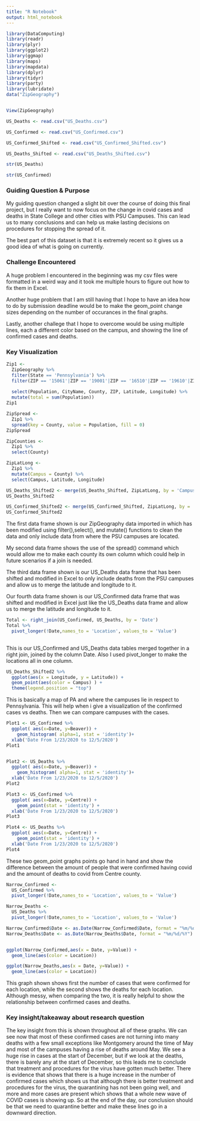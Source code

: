 ```yaml
---
title: "R Notebook"
output: html_notebook
---
```


```r
library(DataComputing)
library(readr)
library(plyr)
library(ggplot2)
library(ggmap)
library(maps)
library(mapdata)
library(dplyr)
library(tidyr)
library(party)
library(lubridate)
data("ZipGeography")


View(ZipGeography)

US_Deaths <- read.csv("US_Deaths.csv")

US_Confirmed <- read.csv("US_Confirmed.csv")

US_Confirmed_Shifted <- read.csv("US_Confirmed_Shifted.csv")

US_Deaths_Shifted <- read.csv("US_Deaths_Shifted.csv")

str(US_Deaths)

str(US_Confirmed)


```

### Guiding Question & Purpose
My guiding question changed a slight bit over the course of doing this final project, but I really want to now focus on the change in covid cases and deaths in State College and other cities with PSU Campuses. This can lead us to many conclusions and can help us make lasting decisions on procedures for stopping the spread of it.

The best part of this dataset is that it is extremely recent so it gives us a good idea of what is going on currently.

### Challenge Encountered
A huge problem I encountered in the beginning was my csv files were formatted in a weird way and it took me multiple hours to figure out how to fix them in Excel. 

Another huge problem that I am still having that I hope to have an idea how to do by submission deadline would be to make the geom_point change sizes depending on the number of occurances in the final graphs.

Lastly, another challege that I hope to overcome would be using multiple lines, each a different color based on the campus, and showing the line of confirmed cases and deaths. 

### Key Visualization
```r
Zip1 <-
  ZipGeography %>%
  filter(State == 'Pennsylvania') %>%
  filter(ZIP == '15061'|ZIP == '19001'|ZIP == '16510'|ZIP == '19610'|ZIP == '17013'|ZIP == '15456'|ZIP == '19355'|ZIP == '18034'|ZIP == '17972'|ZIP == '16801'|ZIP == '17403') %>%
  
  select(Population, CityName, County, ZIP, Latitude, Longitude) %>%
  mutate(total = sum(Population))
Zip1

ZipSpread <- 
  Zip1 %>%
  spread(key = County, value = Population, fill = 0)
ZipSpread

ZipCounties <-
  Zip1 %>%
  select(County)

ZipLatLong <-
  Zip1 %>%
  mutate(Campus = County) %>%
  select(Campus, Latitude, Longitude)

US_Deaths_Shifted2 <- merge(US_Deaths_Shifted, ZipLatLong, by = 'Campus')
US_Deaths_Shifted2

US_Confirmed_Shifted2 <- merge(US_Confirmed_Shifted, ZipLatLong, by = 'Campus')
US_Confirmed_Shifted2

```
The first data frame shown is our ZipGeography data imported in which has been modified using filter(),select(), and mutate() functions to clean the data and only include data from where the PSU campuses are located. 

My second data frame shows the use of the spread() command which would allow me to make each county its own column which could help in future scenarios if a join is needed.

The third data frame shown is our US_Deaths data frame that has been shifted and modified in Excel to only include deaths from the PSU campuses and allow us to merge the latitude and longitude to it.

Our fourth data frame shown is our US_Confirmed data frame that was shifted and modified in Excel just like the US_Deaths data frame and allow us to merge the latitude and longitude to it.


```r
Total <- right_join(US_Confirmed, US_Deaths, by = 'Date')
Total %>%
  pivot_longer(!Date,names_to = 'Location', values_to = 'Value')
  

```
This is our US_Confirmed and US_Deaths data tables merged together in a right join, joined by the column Date. Also I used pivot_longer to make the locations all in one column.

```r

US_Deaths_Shifted2 %>% 
  ggplot(aes(x = Longitude, y = Latitude)) + 
  geom_point(aes(color = Campus) ) + 
  theme(legend.position = "top")

```
This is basically a map of PA and where the campuses lie in respect to Pennsylvania. This will help when i give a visualization of the confirmed cases vs deaths. Then we can compare campuses with the cases.


```r
Plot1 <- US_Confirmed %>%
  ggplot( aes(x=Date, y=Beaver)) +
    geom_histogram( alpha=1, stat = 'identity')+
  xlab('Date From 1/23/2020 to 12/5/2020')
Plot1


Plot2 <- US_Deaths %>%
  ggplot( aes(x=Date, y=Beaver)) +
    geom_histogram( alpha=1, stat = 'identity')+
  xlab('Date From 1/23/2020 to 12/5/2020')
Plot2

```




```r

Plot3 <- US_Confirmed %>%
  ggplot( aes(x=Date, y=Centre)) +
    geom_point(stat = 'identity') +
  xlab('Date From 1/23/2020 to 12/5/2020')
Plot3

Plot4 <- US_Deaths %>%
  ggplot( aes(x=Date, y=Centre)) +
    geom_point(stat = 'identity') +
  xlab('Date From 1/23/2020 to 12/5/2020')
Plot4


```
These two geom_point graphs points go hand in hand and show the difference between the amount of people that were confirmed having covid and the amount of deaths to covid from Centre county.

```r
Narrow_Confirmed <-
  US_Confirmed %>%
  pivot_longer(!Date,names_to = 'Location', values_to = 'Value')

Narrow_Deaths <-
  US_Deaths %>%
  pivot_longer(!Date,names_to = 'Location', values_to = 'Value')

Narrow_Confirmed$Date <- as.Date(Narrow_Confirmed$Date, format = "%m/%d/%Y")
Narrow_Deaths$Date <- as.Date(Narrow_Deaths$Date, format = "%m/%d/%Y")


ggplot(Narrow_Confirmed,aes(x = Date, y=Value)) +
  geom_line(aes(color = Location))

ggplot(Narrow_Deaths,aes(x = Date, y=Value)) +
  geom_line(aes(color = Location))


```
This graph shown shows first the number of cases that were confirmed for each location, while the second shows the deaths for each location. Although messy, when comparing the two, it is really helpful to show the relationship between confirmed cases and deaths.


### Key insight/takeaway about research question
The key insight from this is shown throughout all of these graphs. We can see now that most of these confirmed cases are not turning into many deaths with a few small exceptions like Montgomery around the time of May and most of the campuses having a rise of deaths around May. We see a huge rise in cases at the start of December, but if we look at the deaths, there is barely any at the start of December, so this leads me to conclude that treatment and procedures for the virus have gotten much better. There is evidence that shows that there is a huge increase in the number of confirmed cases which shows us that although there is better treatment and procedures for the virus, the quarantining has not been going well, and more and more cases are present which shows that a whole new wave of COVID cases is showing up. So at the end of the day, our conclusion should be that we need to quarantine better and make these lines go in a downward direction.






